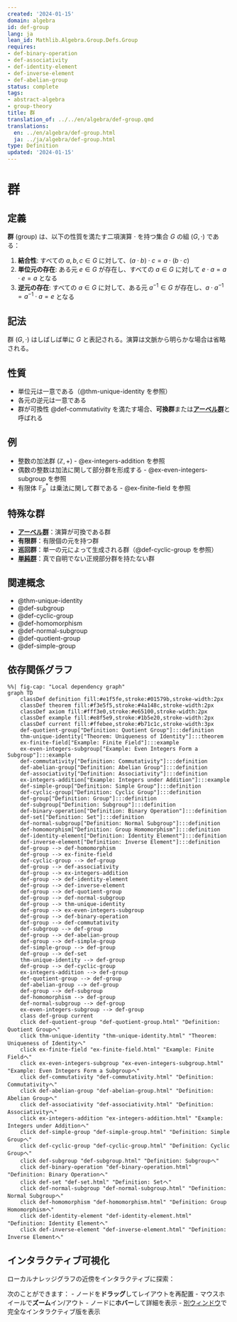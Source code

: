 ```yaml
---
created: '2024-01-15'
domain: algebra
id: def-group
lang: ja
lean_id: Mathlib.Algebra.Group.Defs.Group
requires:
- def-binary-operation
- def-associativity
- def-identity-element
- def-inverse-element
- def-abelian-group
status: complete
tags:
- abstract-algebra
- group-theory
title: 群
translation_of: ../../en/algebra/def-group.qmd
translations:
  en: ../en/algebra/def-group.html
  ja: ../ja/algebra/def-group.html
type: Definition
updated: '2024-01-15'
---
```


# 群

## 定義

**群** (group) は、以下の性質を満たす二項演算 $\cdot$ を持つ集合 $G$ の組 $(G, \cdot)$ である：

1. **結合性**: すべての $a, b, c \in G$ に対して、$(a \cdot b) \cdot c = a \cdot (b \cdot c)$
2. **単位元の存在**: ある元 $e \in G$ が存在し、すべての $a \in G$ に対して $e \cdot a = a \cdot e = a$ となる
3. **逆元の存在**: すべての $a \in G$ に対して、ある元 $a^{-1} \in G$ が存在し、$a \cdot a^{-1} = a^{-1} \cdot a = e$ となる

## 記法

群 $(G, \cdot)$ はしばしば単に $G$ と表記される。演算は文脈から明らかな場合は省略される。

## 性質

- 単位元は一意である（@thm-unique-identity を参照）
- 各元の逆元は一意である
- 群が可換性 @def-commutativity を満たす場合、**可換群**または**[アーベル群](def-abelian-group.qmd)**と呼ばれる

## 例

- 整数の加法群 $(\mathbb{Z}, +)$ - @ex-integers-addition を参照
- 偶数の整数は加法に関して部分群を形成する - @ex-even-integers-subgroup を参照
- 有限体 $\mathbb{F}_p^*$ は乗法に関して群である - @ex-finite-field を参照

## 特殊な群

- **[アーベル群](def-abelian-group.qmd)**：演算が可換である群
- **有限群**：有限個の元を持つ群
- **巡回群**：単一の元によって生成される群（@def-cyclic-group を参照）
- **[単純群](def-simple-group.qmd)**：真で自明でない正規部分群を持たない群

## 関連概念

- @thm-unique-identity
- @def-subgroup
- @def-cyclic-group
- @def-homomorphism
- @def-normal-subgroup
- @def-quotient-group
- @def-simple-group

## 依存関係グラフ

```mermaid
%%| fig-cap: "Local dependency graph"
graph TD
    classDef definition fill:#e1f5fe,stroke:#01579b,stroke-width:2px
    classDef theorem fill:#f3e5f5,stroke:#4a148c,stroke-width:2px
    classDef axiom fill:#fff3e0,stroke:#e65100,stroke-width:2px
    classDef example fill:#e8f5e9,stroke:#1b5e20,stroke-width:2px
    classDef current fill:#ffebee,stroke:#b71c1c,stroke-width:3px
    def-quotient-group["Definition: Quotient Group"]:::definition
    thm-unique-identity["Theorem: Uniqueness of Identity"]:::theorem
    ex-finite-field["Example: Finite Field"]:::example
    ex-even-integers-subgroup["Example: Even Integers Form a Subgroup"]:::example
    def-commutativity["Definition: Commutativity"]:::definition
    def-abelian-group["Definition: Abelian Group"]:::definition
    def-associativity["Definition: Associativity"]:::definition
    ex-integers-addition["Example: Integers under Addition"]:::example
    def-simple-group["Definition: Simple Group"]:::definition
    def-cyclic-group["Definition: Cyclic Group"]:::definition
    def-group["Definition: Group"]:::definition
    def-subgroup["Definition: Subgroup"]:::definition
    def-binary-operation["Definition: Binary Operation"]:::definition
    def-set["Definition: Set"]:::definition
    def-normal-subgroup["Definition: Normal Subgroup"]:::definition
    def-homomorphism["Definition: Group Homomorphism"]:::definition
    def-identity-element["Definition: Identity Element"]:::definition
    def-inverse-element["Definition: Inverse Element"]:::definition
    def-group --> def-homomorphism
    def-group --> ex-finite-field
    def-cyclic-group --> def-group
    def-group --> def-associativity
    def-group --> ex-integers-addition
    def-group --> def-identity-element
    def-group --> def-inverse-element
    def-group --> def-quotient-group
    def-group --> def-normal-subgroup
    def-group --> thm-unique-identity
    def-group --> ex-even-integers-subgroup
    def-group --> def-binary-operation
    def-group --> def-commutativity
    def-subgroup --> def-group
    def-group --> def-abelian-group
    def-group --> def-simple-group
    def-simple-group --> def-group
    def-group --> def-set
    thm-unique-identity --> def-group
    def-group --> def-cyclic-group
    ex-integers-addition --> def-group
    def-quotient-group --> def-group
    def-abelian-group --> def-group
    def-group --> def-subgroup
    def-homomorphism --> def-group
    def-normal-subgroup --> def-group
    ex-even-integers-subgroup --> def-group
    class def-group current
    click def-quotient-group "def-quotient-group.html" "Definition: Quotient Groupへ"
    click thm-unique-identity "thm-unique-identity.html" "Theorem: Uniqueness of Identityへ"
    click ex-finite-field "ex-finite-field.html" "Example: Finite Fieldへ"
    click ex-even-integers-subgroup "ex-even-integers-subgroup.html" "Example: Even Integers Form a Subgroupへ"
    click def-commutativity "def-commutativity.html" "Definition: Commutativityへ"
    click def-abelian-group "def-abelian-group.html" "Definition: Abelian Groupへ"
    click def-associativity "def-associativity.html" "Definition: Associativityへ"
    click ex-integers-addition "ex-integers-addition.html" "Example: Integers under Additionへ"
    click def-simple-group "def-simple-group.html" "Definition: Simple Groupへ"
    click def-cyclic-group "def-cyclic-group.html" "Definition: Cyclic Groupへ"
    click def-subgroup "def-subgroup.html" "Definition: Subgroupへ"
    click def-binary-operation "def-binary-operation.html" "Definition: Binary Operationへ"
    click def-set "def-set.html" "Definition: Setへ"
    click def-normal-subgroup "def-normal-subgroup.html" "Definition: Normal Subgroupへ"
    click def-homomorphism "def-homomorphism.html" "Definition: Group Homomorphismへ"
    click def-identity-element "def-identity-element.html" "Definition: Identity Elementへ"
    click def-inverse-element "def-inverse-element.html" "Definition: Inverse Elementへ"
```

## インタラクティブ可視化

ローカルナレッジグラフの近傍をインタラクティブに探索：

::: {.graph-viz data-id="def-group" data-width="700" data-height="500"}
:::

次のことができます：
- ノードを**ドラッグ**してレイアウトを再配置
- マウスホイールで**ズーム**イン/アウト
- ノードに**ホバー**して詳細を表示
- [別ウィンドウ](../../output/interactive/def-group.html){target="_blank"}で完全なインタラクティブ版を表示
